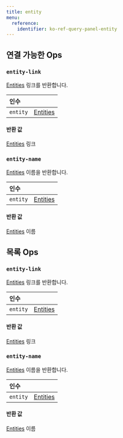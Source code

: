```yaml
---
title: entity
menu:
  reference:
    identifier: ko-ref-query-panel-entity
---
```


## 연결 가능한 Ops
<h3 id="entity-link"><code>entity-link</code></h3>

[Entities](/ko/models/ref/query-panel/entity/) 링크를 반환합니다.

| 인수 |  |
| :--- | :--- |
| `entity` | [Entities](/ko/models/ref/query-panel/entity/) |

#### 반환 값
[Entities](/ko/models/ref/query-panel/entity/) 링크

<h3 id="entity-name"><code>entity-name</code></h3>

[Entities](/ko/models/ref/query-panel/entity/) 이름을 반환합니다.

| 인수 |  |
| :--- | :--- |
| `entity` | [Entities](/ko/models/ref/query-panel/entity/) |

#### 반환 값
[Entities](/ko/models/ref/query-panel/entity/) 이름


## 목록 Ops
<h3 id="entity-link"><code>entity-link</code></h3>

[Entities](/ko/models/ref/query-panel/entity/) 링크를 반환합니다.

| 인수 |  |
| :--- | :--- |
| `entity` | [Entities](/ko/models/ref/query-panel/entity/) |

#### 반환 값
[Entities](/ko/models/ref/query-panel/entity/) 링크

<h3 id="entity-name"><code>entity-name</code></h3>

[Entities](/ko/models/ref/query-panel/entity/) 이름을 반환합니다.

| 인수 |  |
| :--- | :--- |
| `entity` | [Entities](/ko/models/ref/query-panel/entity/) |

#### 반환 값
[Entities](/ko/models/ref/query-panel/entity/) 이름
